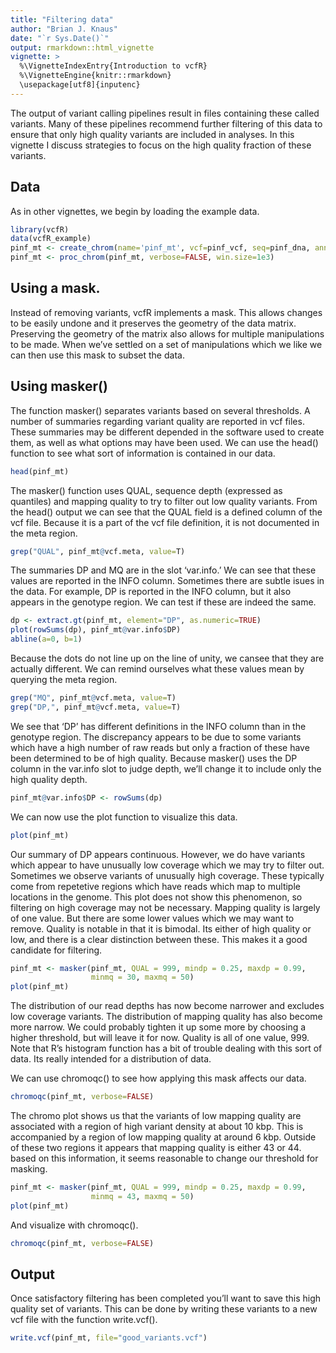 ```yaml
---
title: "Filtering data"
author: "Brian J. Knaus"
date: "`r Sys.Date()`"
output: rmarkdown::html_vignette
vignette: >
  %\VignetteIndexEntry{Introduction to vcfR}
  %\VignetteEngine{knitr::rmarkdown}
  \usepackage[utf8]{inputenc}
---
```



The output of variant calling pipelines result in files containing these called variants.
Many of these pipelines recommend further filtering of this data to ensure that only high quality variants are included in analyses.
In this vignette I discuss strategies to focus on the high quality fraction of these variants.


## Data

As in other vignettes, we begin by loading the example data.

```r
library(vcfR)
data(vcfR_example)
pinf_mt <- create_chrom(name='pinf_mt', vcf=pinf_vcf, seq=pinf_dna, ann=pinf_gff, verbose=FALSE)
pinf_mt <- proc_chrom(pinf_mt, verbose=FALSE, win.size=1e3)
```


## Using a mask.


Instead of removing variants, vcfR implements a mask.
This allows changes to be easily undone and it preserves the geometry of the data matrix.
Preserving the geometry of the matrix also allows for multiple manipulations to be made.
When we've settled on a set of manipulations which we like we can then use this mask to subset the data.



## Using masker()


The function masker() separates variants based on several thresholds.
A number of summaries regarding variant quality are reported in vcf files.
These summaries may be different depended in the software used to create them, as well as what options may have been used.
We can use the head() function to see what sort of information is contained in our data.


```r
head(pinf_mt)
```


The masker() function uses QUAL, sequence depth (expressed as quantiles) and mapping quality to try to filter out low quality variants.
From the head() output we can see that the QUAL field is a defined column of the vcf file.
Because it is a part of the vcf file definition, it is not documented in the meta region.


```r
grep("QUAL", pinf_mt@vcf.meta, value=T)
```


The summaries DP and MQ are in the slot 'var.info.'
We can see that these values are reported in the INFO column.
Sometimes there are subtle isues in the data.
For example, DP is reported in the INFO column, but it also appears in the genotype region.
We can test if these are indeed the same.


```r
dp <- extract.gt(pinf_mt, element="DP", as.numeric=TRUE)
plot(rowSums(dp), pinf_mt@var.info$DP)
abline(a=0, b=1)
```


Because the dots do not line up on the line of unity, we cansee that they are actually different.
We can remind ourselves what these values mean by querying the meta region.


```r
grep("MQ", pinf_mt@vcf.meta, value=T)
grep("DP,", pinf_mt@vcf.meta, value=T)
```


We see that 'DP' has different definitions in the INFO column than in the genotype region.
The discrepancy appears to be due to some variants which have a high number of raw reads but only a fraction of these have been determined to be of high quality.
Because masker() uses the DP column in the var.info slot to judge depth, we'll change it to include only the high quality depth.


```r
pinf_mt@var.info$DP <- rowSums(dp)
```


We can now use the plot function to visualize this data.


```r
plot(pinf_mt)
```



Our summary of DP appears continuous.
However, we do have variants which appear to have unusually low coverage which we may try to filter out.
Sometimes we observe variants of unusually high coverage.
These typically come from repetetive regions which have reads which map to multiple locations in the genome.
This plot does not show this phenomenon, so filtering on high coverage may not be necessary.
Mapping quality is largely of one value.
But there are some lower values which we may want to remove.
Quality is notable in that it is bimodal.
Its either of high quality or low, and there is a clear distinction between these.
This makes it a good candidate for filtering.


```r
pinf_mt <- masker(pinf_mt, QUAL = 999, mindp = 0.25, maxdp = 0.99,
                  minmq = 30, maxmq = 50)
plot(pinf_mt)
```


The distribution of our read depths has now become narrower and excludes low coverage variants.
The distribution of mapping quality has also become more narrow.
We could probably tighten it up some more by choosing a higher threshold, but will leave it for now.
Quality is all of one value, 999.
Note that R's histogram function has a bit of trouble dealing with this sort of data.
Its really intended for a distribution of data.


We can use chromoqc() to see how applying this mask affects our data.


```r
chromoqc(pinf_mt, verbose=FALSE)
```



The chromo plot shows us that the variants of low mapping quality are associated with a region of high variant density at about 10 kbp.
This is accompanied by a region of low mapping quality at around 6 kbp.
Outside of these two regions it appears that mapping quality is either 43 or 44.
based on this information, it seems reasonable to change our threshold for masking.


```r
pinf_mt <- masker(pinf_mt, QUAL = 999, mindp = 0.25, maxdp = 0.99,
                  minmq = 43, maxmq = 50)
plot(pinf_mt)
```


And visualize with chromoqc().


```r
chromoqc(pinf_mt, verbose=FALSE)
```


## Output


Once satisfactory filtering has been completed you'll want to save this high quality set of variants.
This can be done by writing these variants to a new vcf file with the function write.vcf().


```r
write.vcf(pinf_mt, file="good_variants.vcf")
```




